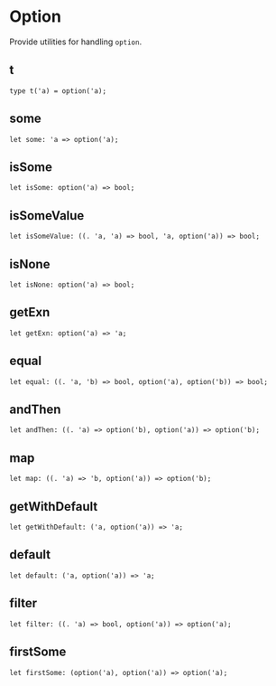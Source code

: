# Option

<Intro>

Provide utilities for handling `option`.

</Intro>

## t

```re sig
type t('a) = option('a);
```

## some

```re sig
let some: 'a => option('a);
```

## isSome

```re sig
let isSome: option('a) => bool;
```

## isSomeValue

```re sig
let isSomeValue: ((. 'a, 'a) => bool, 'a, option('a)) => bool;
```

## isNone

```re sig
let isNone: option('a) => bool;
```

## getExn

```re sig
let getExn: option('a) => 'a;
```

## equal

```re sig
let equal: ((. 'a, 'b) => bool, option('a), option('b)) => bool;
```

## andThen

```re sig
let andThen: ((. 'a) => option('b), option('a)) => option('b);
```

## map

```re sig
let map: ((. 'a) => 'b, option('a)) => option('b);
```

## getWithDefault

```re sig
let getWithDefault: ('a, option('a)) => 'a;
```

## default

```re sig
let default: ('a, option('a)) => 'a;
```

## filter

```re sig
let filter: ((. 'a) => bool, option('a)) => option('a);
```

## firstSome

```re sig
let firstSome: (option('a), option('a)) => option('a);
```
